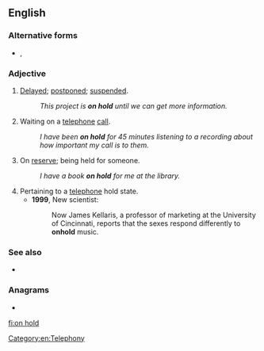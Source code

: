 ==English==

===Alternative forms===
* {{l|en|on-hold}}, {{l|en|onhold}}

===Adjective===
{{en-adj|-|head=[[on]] [[hold]]}}

# {{label|en|idiomatic}} [[delayed|Delayed]]; [[postponed]]; [[suspended]].
#: ''This project is '''on hold''' until we can get more information.''
# Waiting on a [[telephone]] [[call]].
#: ''I have been '''on hold''' for 45 minutes listening to a recording about how important my call is to them.''
# On [[reserve]]; being held for someone.
#: ''I have a book '''on hold''' for me at the library.''
# Pertaining to a [[telephone]] hold state.
#* '''1999''', New scientist:
#*: Now James Kellaris, a professor of marketing at the University of Cincinnati, reports that the sexes respond differently to '''onhold''' music.

===See also===
* {{l|en|hold on}}

===Anagrams===
* {{l|en|hold on}}

[[Category:en:Telephony]]

[[fi:on hold]]